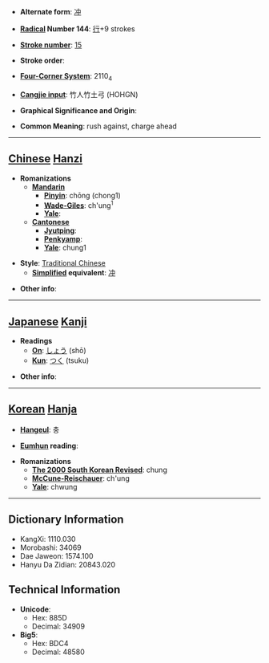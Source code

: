 * '''Alternate form''': [[冲]]

* '''[[Wiktionary:Chinese radical index| Radical]] Number 144''': [[Wiktionary:Chinese radical index 行|行]]+9 strokes

* '''[[Wiktionary:Chinese total strokes index|Stroke number]]''': [[Wiktionary:Chinese total strokes index 15|15]]

* '''Stroke order''': 

* '''[[Wiktionary:Chinese four corner index|Four-Corner System]]''': 2110<sub>4</sub>

* '''[[Wiktionary:Chinese Cangjie index|Cangjie input]]''': 竹人竹土弓 (HOHGN)

* '''Graphical Significance and Origin''': 

* '''Common Meaning''': rush against, charge ahead

----

== [[Chinese]] [[Hanzi]] ==

* '''Romanizations'''
** '''[[Mandarin]]'''
*** '''[[Pinyin]]''': chōng (chong1)
*** '''[[Wade-Giles]]''': ch'ung<sup>1</sup>
*** '''[[Yale]]''': 
** '''[[Cantonese]]'''
*** '''[[Jyutping]]''':
*** '''[[Penkyamp]]''': 
*** '''[[Yale]]''': chung1

* '''Style''': [[Traditional Chinese]] 
** '''[[Simplified Chinese|Simplified]] equivalent''': [[冲]]

* '''Other info''': 

----

== [[Japanese]] [[Kanji]] ==

* '''Readings'''
** '''[[On]]''': [[しょう]] (shō)
** '''[[Kun]]''': [[つく]] (tsuku)

* '''Other info''':  

----

== [[Korean]] [[Hanja]] ==

* '''[[Hangeul]]''': 충

* '''[[Eumhun]] reading''': 

* '''Romanizations'''
** '''[[The 2000 South Korean Revised Romanization|The 2000 South Korean Revised]]''': chung
** '''[[McCune-Reischauer]]''': ch'ung
** '''[[Yale]]''': chwung

----

== Dictionary Information ==

* KangXi: 1110.030
* Morobashi: 34069
* Dae Jaweon: 1574.100
* Hanyu Da Zidian: 20843.020

== Technical Information ==

* '''Unicode''':
** Hex: 885D
** Decimal: 34909
* '''Big5''':
** Hex: BDC4
** Decimal: 48580
